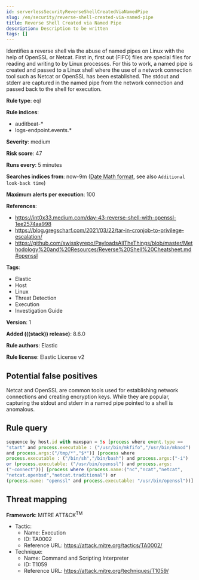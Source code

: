 ```yaml
---
id: serverlessSecurityReverseShellCreatedViaNamedPipe
slug: /en/security/reverse-shell-created-via-named-pipe
title: Reverse Shell Created via Named Pipe
description: Description to be written
tags: []
---
```


<div id="reverse-shell-created-via-named-pipe"></div>

Identifies a reverse shell via the abuse of named pipes on Linux with the help of OpenSSL or Netcat. First in, first out (FIFO) files are special files for reading and writing to by Linux processes. For this to work, a named pipe is created and passed to a Linux shell where the use of a network connection tool such as Netcat or OpenSSL has been established. The stdout and stderr are captured in the named pipe from the network connection and passed back to the shell for execution.

**Rule type**: eql

**Rule indices**:

* auditbeat-*
* logs-endpoint.events.*

**Severity**: medium

**Risk score**: 47

**Runs every**: 5 minutes

**Searches indices from**: now-9m ([Date Math format](((ref))/common-options.html#date-math), see also <DocLink id="serverlessSecurityRulesUiCreate" section="set-the-rules-schedule">`Additional look-back time`</DocLink>)

**Maximum alerts per execution**: 100

**References**:

* https://int0x33.medium.com/day-43-reverse-shell-with-openssl-1ee2574aa998
* https://blog.gregscharf.com/2021/03/22/tar-in-cronjob-to-privilege-escalation/
* https://github.com/swisskyrepo/PayloadsAllTheThings/blob/master/Methodology%20and%20Resources/Reverse%20Shell%20Cheatsheet.md#openssl

**Tags**:

* Elastic
* Host
* Linux
* Threat Detection
* Execution
* Investigation Guide

**Version**: 1

**Added (((stack)) release)**: 8.6.0

**Rule authors**: Elastic

**Rule license**: Elastic License v2

## Potential false positives

Netcat and OpenSSL are common tools used for establishing network connections and creating encryption keys. While they are popular, capturing the stdout and stderr in a named pipe pointed to a shell is anomalous.

## Rule query

```js
sequence by host.id with maxspan = 5s [process where event.type ==
"start" and process.executable : ("/usr/bin/mkfifo","/usr/bin/mknod")
and process.args:("/tmp/*","$*")] [process where
process.executable : ("/bin/sh","/bin/bash") and process.args:("-i")
or (process.executable: ("/usr/bin/openssl") and process.args:
("-connect"))] [process where (process.name:("nc","ncat","netcat",
"netcat.openbsd","netcat.traditional") or
(process.name: "openssl" and process.executable: "/usr/bin/openssl"))]
```

## Threat mapping

**Framework**: MITRE ATT&CK<sup>TM</sup>

* Tactic:
    * Name: Execution
    * ID: TA0002
    * Reference URL: https://attack.mitre.org/tactics/TA0002/
* Technique:
    * Name: Command and Scripting Interpreter
    * ID: T1059
    * Reference URL: https://attack.mitre.org/techniques/T1059/

